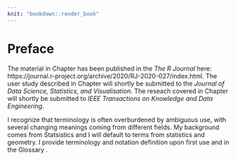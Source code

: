 ```yaml
---
knit: "bookdown::render_book"
---
```


# Preface {-}

The material in Chapter \ref{ch:spinifex} has been published in the *The R Journal* here: https://journal.r-project.org/archive/2020/RJ-2020-027/index.html. The user study described in Chapter \ref{ch:efficacy_radial_tour} will shortly be submitted to the *Journal of Data Science, Statistics, and Visualisation*. The reseach covered in Chapter \ref{ch:cheem} will shortly be submitted to *IEEE Transactions on Knowledge and Data Engineering*.

I recognize that terminology is often overburdened by ambiguous use, with several changing meanings coming from different fields. My background comes from Statsistics and I will default to terms from statistics and geometry. I provide terminology and notation definition upon first use and in the Glossary \ref{ch:glossary}.
